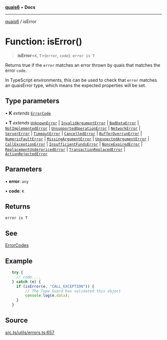 [**quais6**](../README.md) • **Docs**

***

[quais6](../globals.md) / isError

# Function: isError()

> **isError**\<`K`, `T`\>(`error`, `code`): `error is T`

Returns true if the `error` matches an error thrown by quais
 that matches the error `code`.

 In TypeScript environments, this can be used to check that `error`
 matches an quaisError type, which means the expected properties will
 be set.

## Type parameters

• **K** *extends* [`ErrorCode`](../type-aliases/ErrorCode.md)

• **T** *extends* [`UnknownError`](../interfaces/UnknownError.md) \| [`InvalidArgumentError`](../interfaces/InvalidArgumentError.md) \| [`BadDataError`](../interfaces/BadDataError.md) \| [`NotImplementedError`](../interfaces/NotImplementedError.md) \| [`UnsupportedOperationError`](../interfaces/UnsupportedOperationError.md) \| [`NetworkError`](../interfaces/NetworkError.md) \| [`ServerError`](../interfaces/ServerError.md) \| [`TimeoutError`](../interfaces/TimeoutError.md) \| [`CancelledError`](../interfaces/CancelledError.md) \| [`BufferOverrunError`](../interfaces/BufferOverrunError.md) \| [`NumericFaultError`](../interfaces/NumericFaultError.md) \| [`MissingArgumentError`](../interfaces/MissingArgumentError.md) \| [`UnexpectedArgumentError`](../interfaces/UnexpectedArgumentError.md) \| [`CallExceptionError`](../interfaces/CallExceptionError.md) \| [`InsufficientFundsError`](../interfaces/InsufficientFundsError.md) \| [`NonceExpiredError`](../interfaces/NonceExpiredError.md) \| [`ReplacementUnderpricedError`](../interfaces/ReplacementUnderpricedError.md) \| [`TransactionReplacedError`](../interfaces/TransactionReplacedError.md) \| [`ActionRejectedError`](../interfaces/ActionRejectedError.md)

## Parameters

• **error**: `any`

• **code**: `K`

## Returns

`error is T`

## See

[ErrorCodes](api:ErrorCode)

## Example

```ts
   try {
     // code....
   } catch (e) {
     if (isError(e, "CALL_EXCEPTION")) {
         // The Type Guard has validated this object
         console.log(e.data);
     }
   }
 ```

## Source

[src.ts/utils/errors.ts:657](https://github.com/dominant-strategies/quais-6.js/blob/aca1855329c3946c627ab7f16ac5304cea7d20c5/src.ts/utils/errors.ts#L657)
